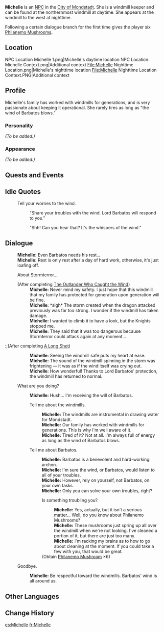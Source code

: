 {{Meta
<!-- REMOVE THIS TEMPLATE AFTER ADDING MISSING INFO -->
|missing_NPC_profile  = yes
}}
{{Character Infobox
|type             = NPC
|image            = NPC Michelle.png
|region           = Mondstadt
|title            = Windmill Keeper
|dialoguereward   = {{Card|Philanemo Mushroom|6}}
}}
'''Michelle''' is an [[NPC]] in the [[City of Mondstadt]]. She is a windmill keeper and can be found at the northernmost windmill at daytime. She appears at the windmill to the west at nighttime.

Following a certain dialogue branch for the first time gives the player six [[Philanemo Mushroom]]s.

==Location==
<gallery>
NPC Location Michelle 1.png|Michelle's daytime location
NPC Location Michelle Context.png|Additional context
File:Michelle Nighttime Location.png|Michelle's nighttime location
File:Michelle Nighttime Location Context.PNG|Additional context
</gallery>

==Profile==
Michelle's family has worked with windmills for generations, and is very passionate about keeping it operational. She rarely tires as long as "the wind of Barbatos blows."

===Personality===
''(To be added.)''

===Appearance===
''(To be added.)''

==Quests and Events==
{{Quests and Events}}

==Idle Quotes==
{{Dialogue start}}
: {{DIcon|Idle}} Tell your worries to the wind.
:: {{A|VO Michelle 01.ogg}} "Share your troubles with the wind. Lord Barbatos will respond to you."
:: {{A|VO Michelle 02.ogg}} "Shh! Can you hear that? It's the whispers of the wind."
{{Dialogue end}}

==Dialogue==
{{Dialogue start}}
:'''Michelle:''' Even Barbatos needs his rest...
:'''Michelle:''' Rest is only rest after a day of hard work, otherwise, it's just loafing off.
:{{DIcon}} About Stormterror...
:;(After completing [[The Outlander Who Caught the Wind]])
::'''Michelle:''' Never mind my safety. I just hope that this windmill that my family has protected for generation upon generation will be fine.
::'''Michelle:''' *sigh* The storm created when the dragon attacked previously was far too strong. I wonder if the windmill has taken damage.
::'''Michelle:''' I wanted to climb it to have a look, but the Knights stopped me.
::'''Michelle:''' They said that it was too dangerous because Stormterror could attack again at any moment...

:;(After completing [[A Long Shot]])
::'''Michelle:''' Seeing the windmill safe puts my heart at ease.
::'''Michelle:''' The sound of the windmill spinning in the storm was frightening &mdash; it was as if the wind itself was crying out.
::'''Michelle:''' How wonderful! Thanks to Lord Barbatos' protection, the windmill has returned to normal.
:{{DIcon}} What are you doing?
::'''Michelle:''' Hush... I'm receiving the will of Barbatos.
::{{DIcon}} Tell me about the windmills.
:::'''Michelle:''' The windmills are instrumental in drawing water for Mondstadt.
:::'''Michelle:''' Our family has worked with windmills for generations. This is why I'm well aware of it.
:::'''Michelle:''' Tired of it? Not at all. I'm always full of energy as long as the wind of Barbatos blows.
::{{DIcon}} Tell me about Barbatos.
:::'''Michelle:''' Barbatos is a benevolent and hard-working archon.
:::'''Michelle:''' I'm sure the wind, or Barbatos, would listen to all of your troubles.
:::'''Michelle:''' However, rely on yourself, not Barbatos, on your own tasks.
:::'''Michelle:''' Only you can solve your own troubles, right?
:::{{DIcon|Reward}} Is something troubling you?
::::'''Michelle:''' Yes, actually, but it isn't a serious matter... Well, do you know about Philanemo Mushrooms?
::::'''Michelle:''' These mushrooms just spring up all over the windmill when we're not looking. I've cleaned a portion of it, but there are just too many.
::::'''Michelle:''' I'm racking my brains as to how to go about cleaning at the moment. If you could take a few with you, that would be great.
:::; (Obtain [[Philanemo Mushroom]] ×6)
:{{DIcon}} Goodbye.
::'''Michelle:''' Be respectful toward the windmills. Barbatos' wind is all around us.
{{Dialogue end}}

==Other Languages==
{{Other Languages
|default_hidden = 1
|en      = Michelle
|zhs     = 米歇尔
|zhs_rm  = Mǐxiē'ěr
|zht     = 蜜雪兒
|zht_rm  = Mìxuě'ér
|ja      = ミシェル
|ja_rm   = Misheru
|ko      = 미셸
|ko_rm   = Misyel
|es      = Michelle
|fr      = Michelle
|ru      = Мишель
|th      = Michelle
|vi      = Michelle
|de      = Michelle
|id      = Michelle
|pt      = Michelle
|tr      = Michelle
|it      = Michelle
}}

==Change History==
{{Change History|1.0}}

[[es:Michelle]]
[[fr:Michelle]]